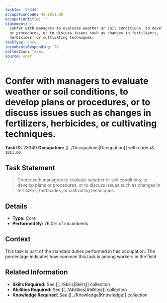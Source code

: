 ```yaml
---
taskId: '23349'
occupationCode: 45-1011.00
occupationTitle: ''
statement: >-
  Confer with managers to evaluate weather or soil conditions, to develop plans
  or procedures, or to discuss issues such as changes in fertilizers,
  herbicides, or cultivating techniques.
taskType: Core
incumbentsResponding: 76
collection: Tasks
source: onet
---
```

# Confer with managers to evaluate weather or soil conditions, to develop plans or procedures, or to discuss issues such as changes in fertilizers, herbicides, or cultivating techniques.

**Task ID:** 23349
**Occupation:** [[../Occupations|Occupation]] with code `45-1011.00`

## Task Statement

> Confer with managers to evaluate weather or soil conditions, to develop plans or procedures, or to discuss issues such as changes in fertilizers, herbicides, or cultivating techniques.

## Details

- **Type:** Core
- **Performed By:** 76.0% of incumbents

## Context

This task is part of the standard duties performed in this occupation. The percentage indicates how common this task is among workers in the field.

## Related Information

- **Skills Required:** See [[../Skills|Skills]] collection
- **Abilities Required:** See [[../Abilities|Abilities]] collection
- **Knowledge Required:** See [[../Knowledge|Knowledge]] collection
